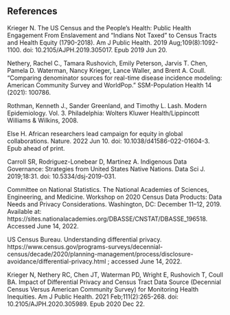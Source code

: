 
## References

Krieger N. The US Census and the People's Health: Public Health Engagement From Enslavement and "Indians Not Taxed" to Census Tracts and Health Equity (1790-2018). Am J Public Health. 2019 Aug;109(8):1092-1100. doi: 10.2105/AJPH.2019.305017. Epub 2019 Jun 20.

Nethery, Rachel C., Tamara Rushovich, Emily Peterson, Jarvis T. Chen, Pamela D. Waterman, Nancy Krieger, Lance Waller, and Brent A. Coull. "Comparing denominator sources for real-time disease incidence modeling: American Community Survey and WorldPop." SSM-Population Health 14 (2021): 100786.

Rothman, Kenneth J., Sander Greenland, and Timothy L. Lash. Modern Epidemiology. Vol. 3. Philadelphia: Wolters Kluwer Health/Lippincott Williams & Wilkins, 2008.

Else H. African researchers lead campaign for equity in global collaborations. Nature. 2022 Jun 10. doi: 10.1038/d41586-022-01604-3. Epub ahead of print.

Carroll SR, Rodriguez-Lonebear D, Martinez A. Indigenous Data Governance: Strategies from United States Native Nations. Data Sci J. 2019;18:31. doi: 10.5334/dsj-2019-031.

Committee on National Statistics. The National Academies of Sciences, Engineering, and Medicine. Workshop on 2020 Census Data Products: Data Needs and Privacy Considerations. Washington, DC: December 11–12, 2019. Available at: https://sites.nationalacademies.org/DBASSE/CNSTAT/DBASSE_196518. Accessed June 14, 2022.

US Census Bureau. Understanding differential privacy. https://www.census.gov/programs-surveys/decennial-census/decade/2020/planning-management/process/disclosure-avoidance/differential-privacy.html ; accessed June 14, 2022.

Krieger N, Nethery RC, Chen JT, Waterman PD, Wright E, Rushovich T, Coull BA. Impact of Differential Privacy and Census Tract Data Source (Decennial Census Versus American Community Survey) for Monitoring Health Inequities. Am J Public Health. 2021 Feb;111(2):265-268. doi: 10.2105/AJPH.2020.305989. Epub 2020 Dec 22.